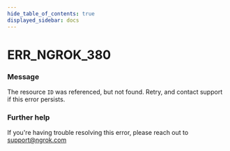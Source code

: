 ```yaml
---
hide_table_of_contents: true
displayed_sidebar: docs
---
```



# ERR_NGROK_380

### Message

The resource `ID` was referenced, but not found. Retry, and contact support if this error persists.

<ErrorDetails error="err_ngrok_380" />

### Further help

If you're having trouble resolving this error, please reach out to [support@ngrok.com](mailto:support@ngrok.com?subject=Help%20with%20ERR_NGROK_380)
